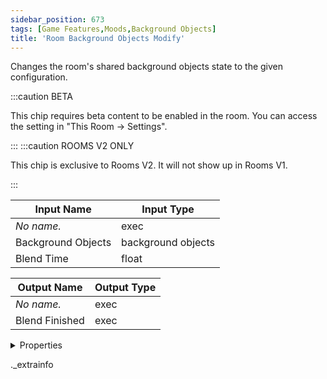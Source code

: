 ```yaml
---
sidebar_position: 673
tags: [Game Features,Moods,Background Objects]
title: 'Room Background Objects Modify'
---
```


Changes the room's shared background objects state to the given configuration.

:::caution BETA

This chip requires beta content to be enabled in the room. You can access the setting in "This Room -> Settings".

:::
:::caution ROOMS V2 ONLY

This chip is exclusive to Rooms V2. It will not show up in Rooms V1.

:::


<IChip uuid="79b90cab-14e3-4a90-8975-163506809c7e" />

| Input Name | Input Type |
|-----------|-----------|
| *No name.* | exec |
| Background Objects | background objects |
| Blend Time | float |

| Output Name | Output Type |
|-----------|-----------|
| *No name.* | exec |
| Blend Finished | exec |


<details>
  <summary>Properties</summary>
  <div>
    <div>
    <table>
      <thead>
        <tr>
          <th>Room availability:</th>
          <th>Rooms V2 only</th>
        </tr>
        <tr>
          <th>Is beta required?</th>
          <th>Yes</th>
        </tr>
        <tr>
          <th>Is this chip a trolling risk?</th>
          <th>No</th>
        </tr>
        <tr>
          <th>Is this chip a role assignment risk?</th>
          <th>No</th>
        </tr>
        <tr>
          <th>Chip UUID</th>
          <th>79b90cab-14e3-4a90-8975-163506809c7e</th>
        </tr>
      </thead>
    </table>
    </div>
  </div>
</details>

._extrainfo